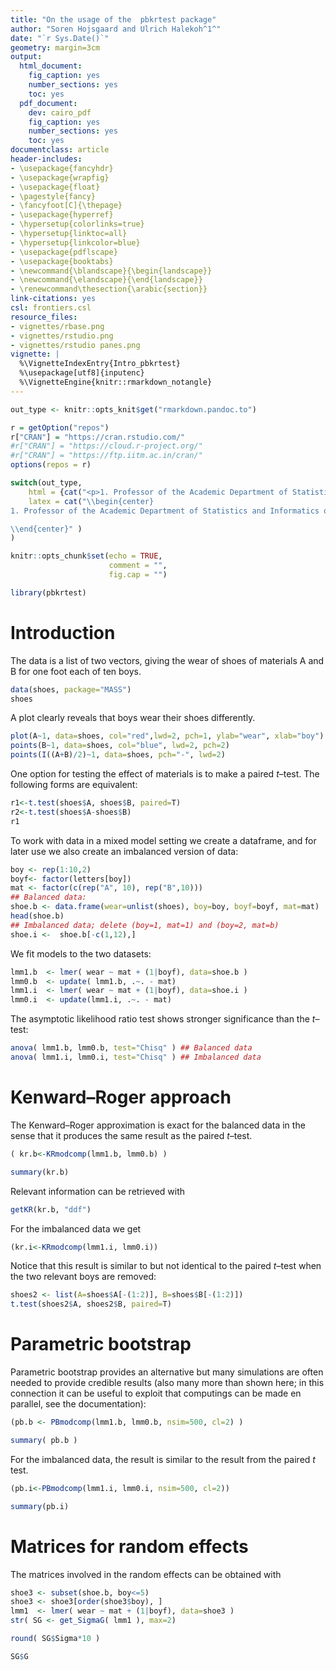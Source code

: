 ```yaml
---
title: "On the usage of the  pbkrtest package"
author: "Soren Hojsgaard and Ulrich Halekoh^1^"
date: "`r Sys.Date()`"
geometry: margin=3cm
output:
  html_document:
    fig_caption: yes
    number_sections: yes
    toc: yes
  pdf_document:
    dev: cairo_pdf
    fig_caption: yes
    number_sections: yes
    toc: yes  
documentclass: article
header-includes:
- \usepackage{fancyhdr}
- \usepackage{wrapfig}
- \usepackage{float}
- \pagestyle{fancy}
- \fancyfoot[C]{\thepage}
- \usepackage{hyperref}
- \hypersetup{colorlinks=true}
- \hypersetup{linktoc=all}
- \hypersetup{linkcolor=blue}
- \usepackage{pdflscape}
- \usepackage{booktabs}
- \newcommand{\blandscape}{\begin{landscape}}
- \newcommand{\elandscape}{\end{landscape}}
- \renewcommand\thesection{\arabic{section}}
link-citations: yes
csl: frontiers.csl
resource_files:
- vignettes/rbase.png
- vignettes/rstudio.png
- vignettes/rstudio panes.png
vignette: |
  %\VignetteIndexEntry{Intro_pbkrtest}
  %\usepackage[utf8]{inputenc}
  %\VignetteEngine{knitr::rmarkdown_notangle}
---
```


```r
out_type <- knitr::opts_knit$get("rmarkdown.pandoc.to")

r = getOption("repos")
r["CRAN"] = "https://cran.rstudio.com/"
#r["CRAN"] = "https://cloud.r-project.org/"
#r["CRAN"] = "https://ftp.iitm.ac.in/cran/"
options(repos = r)
```

```r
switch(out_type,
    html = {cat("<p>1. Professor of the Academic Department of Statistics and Informatics of the Faculty of Economics and Planning.National University Agraria La Molina-PERU.</p>")},
    latex = cat("\\begin{center}
1. Professor of the Academic Department of Statistics and Informatics of the Faculty of Economics and Planning.National University Agraria La Molina-PERU.

\\end{center}" )
)
```

\begin{center}
\vspace{6pt}
\hrule
\end{center}


```r
knitr::opts_chunk$set(echo = TRUE,
                      comment = "",
                      fig.cap = "")
```

```r
library(pbkrtest)
```

# Introduction

The \code{shoes} data is a list of two vectors, giving the wear of
shoes of materials A and B for one foot each of ten boys.

```r
data(shoes, package="MASS")
shoes
```


A plot clearly reveals that boys wear their shoes differently.

```r
plot(A~1, data=shoes, col="red",lwd=2, pch=1, ylab="wear", xlab="boy")
points(B~1, data=shoes, col="blue", lwd=2, pch=2)
points(I((A+B)/2)~1, data=shoes, pch="-", lwd=2)
```



One option for testing the effect of materials is to make a paired
$t$--test. The following forms are equivalent:

```r
r1<-t.test(shoes$A, shoes$B, paired=T)
r2<-t.test(shoes$A-shoes$B)
r1
```


To work with data in a mixed model setting we create a dataframe, and
for later use we also create an imbalanced version of data:

```r
boy <- rep(1:10,2)
boyf<- factor(letters[boy])
mat <- factor(c(rep("A", 10), rep("B",10)))
## Balanced data:
shoe.b <- data.frame(wear=unlist(shoes), boy=boy, boyf=boyf, mat=mat)
head(shoe.b)
## Imbalanced data; delete (boy=1, mat=1) and (boy=2, mat=b)
shoe.i <-  shoe.b[-c(1,12),]
```


We fit models to the two datasets:

```r
lmm1.b  <- lmer( wear ~ mat + (1|boyf), data=shoe.b )
lmm0.b  <- update( lmm1.b, .~. - mat)
lmm1.i  <- lmer( wear ~ mat + (1|boyf), data=shoe.i )
lmm0.i  <- update(lmm1.i, .~. - mat)
```


The asymptotic likelihood ratio test shows stronger significance than
the $t$--test:

```r
anova( lmm1.b, lmm0.b, test="Chisq" ) ## Balanced data
anova( lmm1.i, lmm0.i, test="Chisq" ) ## Imbalanced data
```

# Kenward--Roger approach


The Kenward--Roger approximation is exact for the balanced data in the
sense that it produces the same result as the paired $t$--test.

```r
( kr.b<-KRmodcomp(lmm1.b, lmm0.b) )
```

```r
summary(kr.b)
```


Relevant information can be retrieved with

```r
getKR(kr.b, "ddf")
```


For the imbalanced data we get

```r
(kr.i<-KRmodcomp(lmm1.i, lmm0.i))
```


Notice that this result is similar to but not identical to the paired
$t$--test when the two relevant boys are removed:

```r
shoes2 <- list(A=shoes$A[-(1:2)], B=shoes$B[-(1:2)])
t.test(shoes2$A, shoes2$B, paired=T)
```



# Parametric bootstrap

Parametric bootstrap provides an alternative but many simulations are
often needed to provide credible results (also many more than shown
here; in this connection it can be useful to exploit that computings
can be made en parallel, see the documentation):

```r
(pb.b <- PBmodcomp(lmm1.b, lmm0.b, nsim=500, cl=2) )
```

```r
summary( pb.b )
```



For the imbalanced data, the result is similar to the result from the
paired $t$ test.

```r
(pb.i<-PBmodcomp(lmm1.i, lmm0.i, nsim=500, cl=2))
```

```r
summary(pb.i)
```


\appendix

# Matrices for random effects

The matrices involved in the random effects can be obtained with

```r
shoe3 <- subset(shoe.b, boy<=5)
shoe3 <- shoe3[order(shoe3$boy), ]
lmm1  <- lmer( wear ~ mat + (1|boyf), data=shoe3 )
str( SG <- get_SigmaG( lmm1 ), max=2)
```



```r
round( SG$Sigma*10 )
```


```r
SG$G
```
